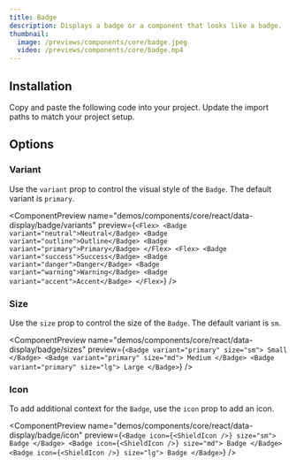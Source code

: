 ```yaml
---
title: Badge
description: Displays a badge or a component that looks like a badge.
thumbnail:
  image: /previews/components/core/badge.jpeg
  video: /previews/components/core/badge.mp4
---
```


<ComponentPreview name="demos/components/core/react/data-display/badge/default" />

## Installation

<Steps>
  <Step>Copy and paste the following code into your project.</Step>
  <ComponentSource
    name={["components/core/default/react/data-display/badge"]}
    extension={["tsx"]}
  />
  <Step>Update the import paths to match your project setup.</Step>
</Steps>

## Options

### Variant

Use the `variant` prop to control the visual style of the `Badge`. The default variant is `primary`.

<ComponentPreview
  name="demos/components/core/react/data-display/badge/variants"
  preview={`<Flex>
  <Badge variant="neutral">Neutral</Badge>
  <Badge variant="outline">Outline</Badge>
  <Badge variant="primary">Primary</Badge>
</Flex>
<Flex>
  <Badge variant="success">Success</Badge>
  <Badge variant="danger">Danger</Badge>
  <Badge variant="warning">Warning</Badge>
  <Badge variant="accent">Accent</Badge>
</Flex>`}
/>

### Size

Use the `size` prop to control the size of the `Badge`. The default variant is `sm`.

<ComponentPreview
  name="demos/components/core/react/data-display/badge/sizes"
  preview={`<Badge variant="primary" size="sm">
  Small
</Badge>
<Badge variant="primary" size="md">
  Medium
</Badge>
<Badge variant="primary" size="lg">
  Large
</Badge>`}
/>

### Icon

To add additional context for the `Badge`, use the `icon` prop to add an icon.

<ComponentPreview
  name="demos/components/core/react/data-display/badge/icon"
  preview={`<Badge icon={<ShieldIcon />} size="sm">
  Badge
</Badge>
<Badge icon={<ShieldIcon />} size="md">
  Badge
</Badge>
<Badge icon={<ShieldIcon />} size="lg">
  Badge
</Badge>`}
/>
